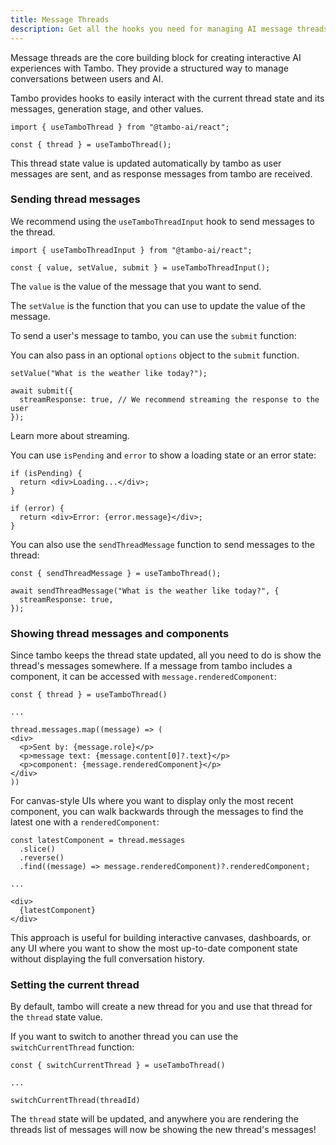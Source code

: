 ```yaml
---
title: Message Threads
description: Get all the hooks you need for managing AI message threads with tambo.
---
```


Message threads are the core building block for creating interactive AI
experiences with Tambo. They provide a structured way to manage conversations
between users and AI.

Tambo provides hooks to easily interact with the current thread state and its messages, generation stage, and other values.

```tsx
import { useTamboThread } from "@tambo-ai/react";

const { thread } = useTamboThread();
```

This thread state value is updated automatically by tambo as user messages are sent, and as response messages from tambo are received.

### Sending thread messages

We recommend using the `useTamboThreadInput` hook to send messages to the thread.

```tsx
import { useTamboThreadInput } from "@tambo-ai/react";

const { value, setValue, submit } = useTamboThreadInput();
```

The `value` is the value of the message that you want to send.

The `setValue` is the function that you can use to update the value of the message.

To send a user's message to tambo, you can use the `submit` function:

You can also pass in an optional `options` object to the `submit` function.

```tsx
setValue("What is the weather like today?");

await submit({
  streamResponse: true, // We recommend streaming the response to the user
});
```


<Cards>
  <Card title="Streaming" href="/docs/concepts/streaming">
    Learn more about streaming.
  </Card>
</Cards>

You can use `isPending` and `error` to show a loading state or an error state:

```tsx
if (isPending) {
  return <div>Loading...</div>;
}
```

```tsx
if (error) {
  return <div>Error: {error.message}</div>;
}
```

You can also use the `sendThreadMessage` function to send messages to the thread:

```tsx
const { sendThreadMessage } = useTamboThread();

await sendThreadMessage("What is the weather like today?", {
  streamResponse: true,
});
```

### Showing thread messages and components

Since tambo keeps the thread state updated, all you need to do is show the thread's messages somewhere. If a message from tambo includes a component, it can be accessed with `message.renderedComponent`:

```tsx
const { thread } = useTamboThread()

...

thread.messages.map((message) => (
<div>
  <p>Sent by: {message.role}</p>
  <p>message text: {message.content[0]?.text}</p>
  <p>component: {message.renderedComponent}</p>
</div>
))
```

For canvas-style UIs where you want to display only the most recent component, you can walk backwards through the messages to find the latest one with a `renderedComponent`:

```tsx
const latestComponent = thread.messages
  .slice()
  .reverse()
  .find((message) => message.renderedComponent)?.renderedComponent;

...

<div>
  {latestComponent}
</div>
```

This approach is useful for building interactive canvases, dashboards, or any UI where you want to show the most up-to-date component state without displaying the full conversation history.

### Setting the current thread

By default, tambo will create a new thread for you and use that thread for the `thread` state value.

If you want to switch to another thread you can use the `switchCurrentThread` function:

```tsx
const { switchCurrentThread } = useTamboThread()

...

switchCurrentThread(threadId)
```

The `thread` state will be updated, and anywhere you are rendering the threads list of messages will now be showing the new thread's messages!
